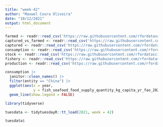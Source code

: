 ```yaml
---
title: "week-42"
author: "Maxwel Coura Oliveira"
date: "10/12/2021"
output: html_document
---
```


```r
farmed <- readr::read_csv('https://raw.githubusercontent.com/rfordatascience/tidytuesday/master/data/2021/2021-10-12/aquaculture-farmed-fish-production.csv')
captured_vs_farmed <- readr::read_csv('https://raw.githubusercontent.com/rfordatascience/tidytuesday/master/data/2021/2021-10-12/capture-fisheries-vs-aquaculture.csv')
captured <- readr::read_csv('https://raw.githubusercontent.com/rfordatascience/tidytuesday/master/data/2021/2021-10-12/capture-fishery-production.csv')
consumption <- readr::read_csv('https://raw.githubusercontent.com/rfordatascience/tidytuesday/master/data/2021/2021-10-12/fish-and-seafood-consumption-per-capita.csv')
stock <- readr::read_csv('https://raw.githubusercontent.com/rfordatascience/tidytuesday/master/data/2021/2021-10-12/fish-stocks-within-sustainable-levels.csv')
fishery <- readr::read_csv('https://raw.githubusercontent.com/rfordatascience/tidytuesday/master/data/2021/2021-10-12/global-fishery-catch-by-sector.csv')
production <- readr::read_csv('https://raw.githubusercontent.com/rfordatascience/tidytuesday/master/data/2021/2021-10-12/seafood-and-fish-production-thousand-tonnes.csv')
```



```r
consumption |> 
  janitor::clean_names() |> 
  filter(entity == "China") |> 
  ggplot(aes(x = year,
             y = fish_seafood_food_supply_quantity_kg_capita_yr_fao_2020, color = entity)) +
  geom_line(show.legend = FALSE)
```


```r
library(tidyverse)
```

```r
tuesdata <- tidytuesdayR::tt_load(2021, week = 42)
```

```r
tuesdata$
```

